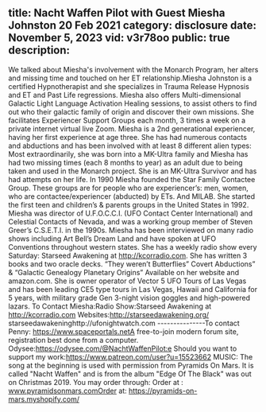 title: Nacht Waffen Pilot with Guest Miesha Johnston 20 Feb 2021
category: disclosure
date: November 5, 2023
vid: v3r78oo
public: true
description:
---
We talked about Miesha's involvement with the Monarch Program, her alters and missing time and touched on her ET relationship.Miesha Johnston is a certified Hypnotherapist and she specializes in Trauma Release Hypnosis and ET and Past Life regressions. Miesha also offers Multi-dimensional Galactic Light Language Activation Healing sessions, to assist others to find out who their galactic family of origin and discover their own missions.
She facilitates Experiencer Support Groups each month, 3 times a week on a private internet virtual live Zoom. Miesha is a 2nd generational experiencer, having her first experience at age three. She has had numerous contacts and abductions and has been involved with at least 8 different alien types: Most extraordinarily, she was born into a MK-Ultra family and Miesha has had two missing times (each 8 months to year) as an adult due to being taken and used in the Monarch project. She is an MK-Ultra Survivor and has had attempts on her life.
In 1990 Miesha founded the Star Family Contactee Group. These groups are for people who are experiencer’s: men, women, who are contactee/experiencer (abducted) by ETs. And MILAB. She started the first teen and children’s & parents groups in the United States in 1992. Miesha was director of U.F.O.C.C.I. (UFO Contact Center International) and Celestial Contacts of Nevada, and was a working group member of Steven Greer’s C.S.E.T.I. in the 1990s.
Miesha has been interviewed on many radio shows including Art Bell’s Dream Land and have spoken at UFO Conventions throughout western states. She has a weekly radio show every Saturday: Starseed Awakening at http://kcorradio.com. She has written 3 books and two oracle decks. “They weren’t Butterflies” Covert Abductions” & “Galactic Genealogy Planetary Origins” Available on her website and amazon.com.
She is owner operator of Vector 5 UFO Tours of Las Vegas and has been leading CE5 type tours in Las Vegas, Hawaii and California for 5 years, with military grade Gen 3-night vision goggles and high-powered lazars.
To Contact Miesha:Radio Show:Starseed Awakening at http://kcorradio.com
Websites:http://starseedawakening.org/ starseedawakeninghttp://ufonightwatch.com
---------------To contact Penny:
https://www.spaceportals.net​​​​​​A free-to-join modern forum site, registration best done from a computer.
Odysee:https://odysee.com/@NachtWaffenPilot:e
Should you want to support my work:https://www.patreon.com/user?u=15523662
MUSIC:
The song at the beginning is used with permission from Pyramids On Mars.
It is called "Nacht Waffen" and is from the album "Edge Of The Black" was out on Christmas 2019.
You may order through:
Order at : www.pyramidsonmars.comOrder at: https://pyramids-on-mars.myshopify.com/
